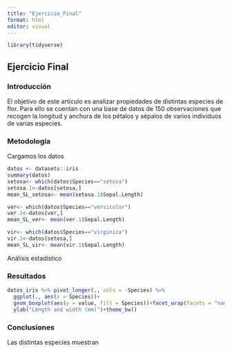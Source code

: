 ```yaml
---
title: "Ejercicio_Final"
format: html
editor: visual
---
```

```r
library(tidyverse)
```

## Ejercicio Final

### Introducción
El objetivo de este artículo es analizar propiedades de distintas especies de flor. Para ello se cuentan con una base de datos de 150 observaciones que recogen la longitud y anchura de los pétalos y sépalos de varios individuos de varias especies.

### Metodología

Cargamos los datos
```r
datos <- datasets::iris
summary(datos)
setosa<- which(datos$Species=="setosa")
setosa.1<-datos[setosa,]
mean_SL_setosa<- mean(setosa.1$Sepal.Length)

ver<- which(datos$Species=="versicolor")
ver.1<-datos[ver,]
mean_SL_ver<- mean(ver.1$Sepal.Length)

vir<- which(datos$Species=="virginica")
vir.1<-datos[setosa,]
mean_SL_vir<- mean(vir.1$Sepal.Length)

```
Análisis estadístico

### Resultados

```r
datos_iris %>% pivot_longer(., cols = -Species) %>% 
  ggplot(., aes(x = Species))+
  geom_boxplot(aes(y = value, fill = Species))+facet_wrap(facets = "name", scales ="free")+
  ylab("Length and width (mm)")+theme_bw()
```

### Conclusiones

Las distintas especies muestran 

